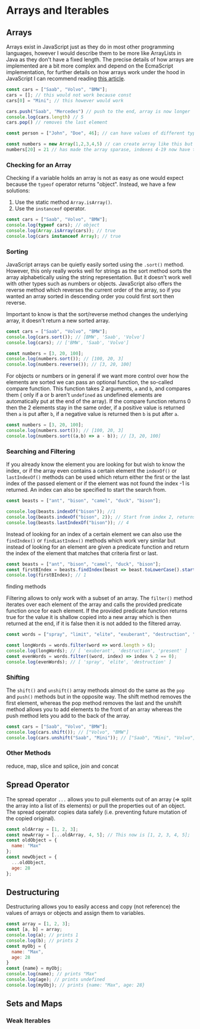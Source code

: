 
# Arrays and Iterables

## Arrays
Arrays exist in JavaScript just as they do in most other programming languages, however I would describe them to be more like ArrayLists in Java as they don't have a fixed length. The precise details of how arrays are implemented are a bit more complex and depend on the EcmaScript implementation, for further details on how arrays work under the hood in JavaScript I can recommend reading [this article](https://ryanpeden.com/how-do-javascript-arrays-work-under-the-hood/).

```javascript
const cars = ["Saab", "Volvo", "BMW"];
cars = []; // this would not work because const
cars[0] = "Mini"; // this however would work

cars.push("Saab", "Mercedes") // push to the end, array is now longer
console.log(cars.length) // 5
cars.pop() // removes the last element

const person = ["John", "Doe", 46]; // can have values of different types

const numbers = new Array(1,2,3,4,5) // can create array like this but [] literal is preferred
numbers[20] = 21 // has made the array sparase, indexes 4-19 now have the value undefined
```

### Checking for an Array

Checking if a variable holds an array is not as easy as one would expect because the `typeof` operator returns "object". Instead, we have a few solutions:

1. Use the static method `Array.isArray()`.
2. Use the `instanceof` operator.

```javascript
const cars = ["Saab", "Volvo", "BMW"];
console.log(typeof cars); // object
console.log(Array.isArray(cars)); // true
console.log(cars instanceof Array); // true
```

### Sorting

JavaScript arrays can be quietly easily sorted using the `.sort()` method. However, this only really works well for strings as the sort method sorts the array alphabetically using the string representation. But it doesn't work well with other types such as numbers or objects. JavaScript also offers the reverse method which reverses the current order of the array, so if you wanted an array sorted in descending order you could first sort then reverse.

<Callout type="info">
Important to know is that the sort/reverse method changes the underlying array, it doesn't return a new sorted array.
</Callout>

```javascript
const cars = ["Saab", "Volvo", "BMW"];
console.log(cars.sort()); // [BMW', 'Saab', 'Volvo']
console.log(cars); // ['BMW', 'Saab', 'Volvo']

const numbers = [3, 20, 100];
console.log(numbers.sort()); // [100, 20, 3]
console.log(numbers.reverse()); // [3, 20, 100]
```

For objects or numbers or in general if we want more control over how the elements are sorted we can pass an optional function, the so-called compare function. This function takes 2 arguments, `a` and `b`, and compares them ( only if a or b aren't `undefined` as undefined elements are automatically put at the end of the array). If the compare function returns 0 then the 2 elements stay in the same order, if a positive value is returned then `a` is put after `b`, if a negative value is returned then `b` is put after `a`.

```javascript
const numbers = [3, 20, 100];
console.log(numbers.sort()); // [100, 20, 3]
console.log(numbers.sort((a,b) => a - b)); // [3, 20, 100]
```

### Searching and Filtering

If you already know the element you are looking for but wish to know the index, or if the array even contains a certain element the `indexOf()` or `lastIndexOf()` methods can be used which return either the first or the last index of the passed element or if the element was not found the index -1 is returned. An index can also be specified to start the search from.

```javascript
const beasts = ["ant", "bison", "camel", "duck", "bison"];

console.log(beasts.indexOf("bison")); //1
console.log(beasts.indexOf("bison", 2)); // Start from index 2, returns 4
console.log(beasts.lastIndexOf("bison")); // 4
```

Instead of looking for an index of a certain element we can also use the `findIndex()` or `findLastIndex()` methods which work very similar but instead of looking for an element are given a predicate function and return the index of the element that matches that criteria first or last.

```javascript
const beasts = ["ant", "bison", "camel", "duck", "bison"];
const firstBIndex = beasts.findIndex(beast => beast.toLowerCase().startsWith("b"));
console.log(firstBIndex); // 1
```

finding methods

Filtering allows to only work with a subset of an array. The `filter()` method iterates over each element of the array and calls the provided predicate function once for each element. If the provided predicate function returns true for the value it is shallow copied into a new array which is then returned at the end, if it is false then it is not added to the filtered array.

```javascript
const words = ["spray", "limit", "elite", "exuberant", "destruction", "present"];

const longWords = words.filter(word => word.length > 6);
console.log(longWords); // [ 'exuberant', 'destruction', 'present' ]
const evenWords = words.filter((word, index) => index % 2 == 0);
console.log(evenWords); // [ 'spray', 'elite', 'destruction' ]
```

### Shifting

The `shift()` and `unshift()` array methods almost do the same as the `pop` and `push()` methods but in the opposite way. The shift method removes the first element, whereas the pop method removes the last and the unshift method allows you to add elements to the front of an array whereas the push method lets you add to the back of the array.

```javascript
const cars = ["Saab", "Volvo", "BMW"];
console.log(cars.shift()); // ["Volvo", "BMW"]
console.log(cars.unshift("Saab", "Mini")); // ["Saab", "Mini", "Volvo", "BMW"]
```

### Other Methods

reduce, map, slice and splice, join and concat

## Spread Operator

The spread operator `...` allows you to pull elements out of an array (=> split the array into a list of its elements) or pull the properties out of an object. The spread operator copies data safely (i.e. preventing future mutation of the copied original).

```jsx
const oldArray = [1, 2, 3];
const newArray = [...oldArray, 4, 5]; // This now is [1, 2, 3, 4, 5];
const oldObject = {
  name: "Max"
};
const newObject = {
  ...oldObject,
  age: 28
};
```

## Destructuring

Destructuring allows you to easily access and copy (not reference) the values of arrays or objects and assign them to variables.

```jsx
const array = [1, 2, 3];
const [a, b] = array;
console.log(a); // prints 1
console.log(b); // prints 2
const myObj = {
  name: "Max",
  age: 28
}
const {name} = myObj;
console.log(name); // prints "Max"
console.log(age); // prints undefined
console.log(myObj); // prints {name: "Max", age: 28}
```

## Sets and Maps

### Weak Iterables
